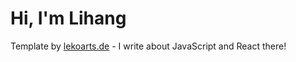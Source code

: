 # Hi, I'm Lihang

Template by [lekoarts.de](https://www.lekoarts.de?utm_source=cara&utm_medium=Starter) - I write about JavaScript and React there!
